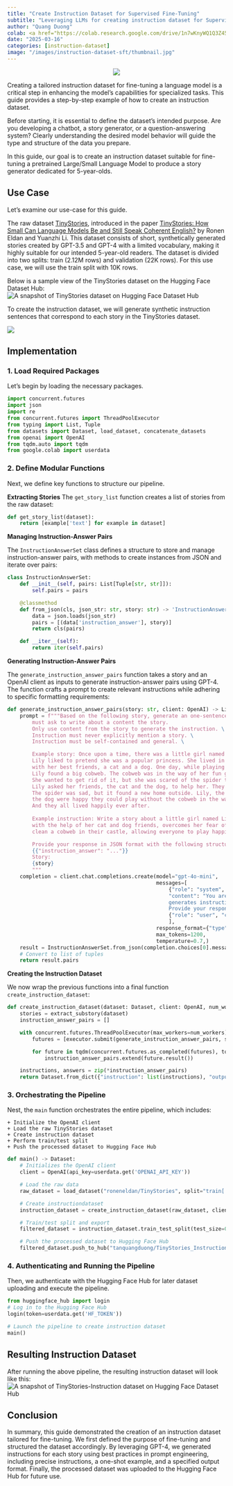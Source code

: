 ```yaml
---
title: "Create Instruction Dataset for Supervised Fine-Tuning"
subtitle: "Leveraging LLMs for creating instruction dataset for Supervised Fine-Tuning"
author: "Quang Duong"
colab: <a href="https://colab.research.google.com/drive/1n7wKnyWQ1Q3Z45T0R8PvTQeLWdLVdzXg?usp=sharing"><img src="images/colab.png" alt="Open In Colab"></a>
date: "2025-03-16"
categories: [instruction-dataset]
image: "/images/instruction-dataset-sft/thumbnail.jpg"
---
```

<center><img src="/images/instruction-dataset-sft/thumbnail.jpg"></center>

<!-- ::: {.column-margin}
Getting started GenAI & LLM with my Udemy course, [**Hands-on Generative AI Engineering with Large Language Model**](https://www.udemy.com/course/hands-on-generative-ai-engineering-with-large-language-model/?referralCode=0775DF5DDD432646AD97&couponCode=OF83024E) 👇
<a href="https://www.udemy.com/course/hands-on-generative-ai-engineering-with-large-language-model/?referralCode=0775DF5DDD432646AD97&couponCode=OF83024E"><img src="/images/genai-course/GenAI-Course-Thumbnail.png" id="llm-course"></a>
::: -->

Creating a tailored instruction dataset for fine-tuning a language model is a critical step in enhancing the model's capabilities for specialized tasks. This guide provides a step-by-step example of how to create an instruction dataset.

Before starting, it is essential to define the dataset's intended purpose. Are you developing a chatbot, a story generator, or a question-answering system? Clearly understanding the desired model behavior will guide the type and structure of the data you prepare.

In this guide, our goal is to create an instruction dataset suitable for fine-tuning a pretrained Large/Small Language Model to produce a story generator dedicated for 5-year-olds.

## Use Case
Let's examine our use-case for this guide.

The raw dataset [TinyStories](https://huggingface.co/datasets/roneneldan/TinyStories), introduced in the paper [TinyStories: How Small Can Language Models Be and Still Speak Coherent English?](https://arxiv.org/abs/2305.07759) by Ronen Eldan and Yuanzhi Li. This dataset consists of short, synthetically generated stories created by GPT-3.5 and GPT-4 with a limited vocabulary, making it highly suitable for our intended 5-year-old readers. The dataset is divided into two splits: train (2.12M rows) and validation (22K rows). For this use case, we will use the train split with 10K rows.

Below is a sample view of the TinyStories dataset on the Hugging Face Dataset Hub:
![A snapshot of TinyStories dataset on Hugging Face Dataset Hub](../images/instruction-dataset-sft/snapshot-TinyStories-hf.PNG)

To create the instruction dataset, we will generate synthetic instruction sentences that correspond to each story in the TinyStories dataset.

![](../images/instruction-dataset-sft/instruction_dataset_illus.png)


## Implementation
### 1. Load Required Packages
Let's begin by loading the necessary packages.

```python
import concurrent.futures
import json
import re
from concurrent.futures import ThreadPoolExecutor
from typing import List, Tuple
from datasets import Dataset, load_dataset, concatenate_datasets
from openai import OpenAI
from tqdm.auto import tqdm
from google.colab import userdata
```
### 2. Define Modular Functions
Next, we define key functions to structure our pipeline.

**Extracting Stories**
The `get_story_list` function creates a list of stories from the raw dataset:
```python
def get_story_list(dataset):
	return [example['text'] for example in dataset]
```
**Managing Instruction-Answer Pairs**

The `InstructionAnswerSet` class defines a structure to store and manage instruction-answer pairs, with methods to create instances from JSON and iterate over pairs:

```python
class InstructionAnswerSet:
	def __init__(self, pairs: List[Tuple[str, str]]):
		self.pairs = pairs

	@classmethod
	def from_json(cls, json_str: str, story: str) -> 'InstructionAnswerSet':
		data = json.loads(json_str)
		pairs = [(data['instruction_answer'], story)]
		return cls(pairs)

	def __iter__(self):
		return iter(self.pairs)
```
**Generating Instruction-Answer Pairs**

The `generate_instruction_answer_pairs` function takes a story and an OpenAI client as inputs to generate instruction-answer pairs using GPT-4. The function crafts a prompt to create relevant instructions while adhering to specific formatting requirements:
```python
def generate_instruction_answer_pairs(story: str, client: OpenAI) -> List[Tuple[str, str]]:
	prompt = f"""Based on the following story, generate an one-sentence instruction. Instruction \
		must ask to write about a content the story.
		Only use content from the story to generate the instruction. \
		Instruction must never explicitly mention a story. \
		Instruction must be self-contained and general. \

		Example story: Once upon a time, there was a little girl named Lily. \
		Lily liked to pretend she was a popular princess. She lived in a big castle \
		with her best friends, a cat and a dog. One day, while playing in the castle, \
		Lily found a big cobweb. The cobweb was in the way of her fun game. \
		She wanted to get rid of it, but she was scared of the spider that lived there. \
		Lily asked her friends, the cat and the dog, to help her. They all worked together to clean the cobweb. \
		The spider was sad, but it found a new home outside. Lily, the cat, and \
		the dog were happy they could play without the cobweb in the way. \
		And they all lived happily ever after.
		
		Example instruction: Write a story about a little girl named Lily who, \
		with the help of her cat and dog friends, overcomes her fear of a spider to \
		clean a cobweb in their castle, allowing everyone to play happily ever after. \

		Provide your response in JSON format with the following structure:
		{{"instruction_answer": "..."}}
		Story:
		{story}
		"""
	completion = client.chat.completions.create(model="gpt-4o-mini",
                                                messages=[
													{"role": "system",
                                                    "content": "You are a helpful assistant who \
                                                    generates instruction based on the given story. \
                                                    Provide your response in JSON format.",},
													{"role": "user", "content": prompt},
                                                    ],
                                                response_format={"type": "json_object"},
                                                max_tokens=1200,
                                                temperature=0.7,)
	result = InstructionAnswerSet.from_json(completion.choices[0].message.content, story)
	# Convert to list of tuples
	return result.pairs
```

**Creating the Instruction Dataset**

We now wrap the previous functions into a final function `create_instruction_dataset`:
```python
def create_instruction_dataset(dataset: Dataset, client: OpenAI, num_workers: int = 4) -> Dataset:
	stories = extract_substory(dataset)
	instruction_answer_pairs = []

	with concurrent.futures.ThreadPoolExecutor(max_workers=num_workers) as executor:
		futures = [executor.submit(generate_instruction_answer_pairs, story, client) for story in stories]

		for future in tqdm(concurrent.futures.as_completed(futures), total=len(futures)):
			instruction_answer_pairs.extend(future.result())

	instructions, answers = zip(*instruction_answer_pairs)
	return Dataset.from_dict({"instruction": list(instructions), "output": list(answers)})
```
### 3. Orchestrating the Pipeline

Nest, the `main` function orchestrates the entire pipeline, which includes:

	+ Initialize the OpenAI client
	+ Load the raw TinyStories dataset
	+ Create instruction dataset
	+ Perform train/test split
	+ Push the processed dataset to Hugging Face Hub

```python
def main() -> Dataset:
	# Initializes the OpenAI client
	client = OpenAI(api_key=userdata.get('OPENAI_API_KEY'))

	# Load the raw data
	raw_dataset = load_dataset("roneneldan/TinyStories", split="train[:10000]")

	# Create instructiondataset
	instruction_dataset = create_instruction_dataset(raw_dataset, client)

	# Train/test split and export
	filtered_dataset = instruction_dataset.train_test_split(test_size=0.1)

	# Push the processed dataset to Hugging Face Hub
	filtered_dataset.push_to_hub("tanquangduong/TinyStories_Instruction")
```
### 4. Authenticating and Running the Pipeline

Then, we authenticate with the Hugging Face Hub for later dataset uploading and execute the pipeline.

```python
from huggingface_hub import login
# Log in to the Hugging Face Hub
login(token=userdata.get('HF_TOKEN'))

# Launch the pipeline to create instruction dataset
main()
```
## Resulting Instruction Dataset 

After running the above pipeline, the resulting instruction dataset will look like this:
![A snapshot of TinyStories-Instruction dataset on Hugging Face Dataset Hub](../images/instruction-dataset-sft/snapshot-TinyStories-Instruction-hf.PNG)

## Conclusion

In summary, this guide demonstrated the creation of an instruction dataset tailored for fine-tuning. We first defined the purpose of fine-tuning and structured the dataset accordingly. By leveraging GPT-4, we generated instructions for each story using best practices in prompt engineering, including precise instructions, a one-shot example, and a specified output format. Finally, the processed dataset was uploaded to the Hugging Face Hub for future use.
